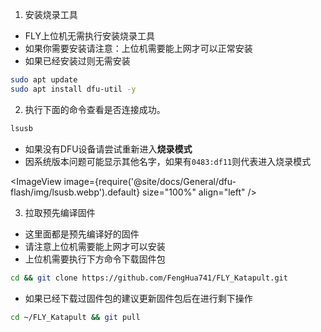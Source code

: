

1. 安装烧录工具

* FLY上位机无需执行安装烧录工具
* 如果你需要安装请注意：上位机需要能上网才可以正常安装
* 如果已经安装过则无需安装

```bash
sudo apt update
sudo apt install dfu-util -y
```

2. 执行下面的命令查看是否连接成功。

```bash
lsusb
```

* 如果没有DFU设备请尝试重新进入**烧录模式**
* 因系统版本问题可能显示其他名字，如果有`0483:df11`则代表进入烧录模式

<ImageView image={require('@site/docs/General/dfu-flash/img/lsusb.webp').default} size="100%" align="left" />


3. 拉取预先编译固件

* 这里面都是预先编译好的固件
* 请注意上位机需要能上网才可以安装
* 上位机需要执行下方命令下载固件包

```bash
cd && git clone https://github.com/FengHua741/FLY_Katapult.git
```

* 如果已经下载过固件包的建议更新固件包后在进行剩下操作

```bash
cd ~/FLY_Katapult && git pull
```

